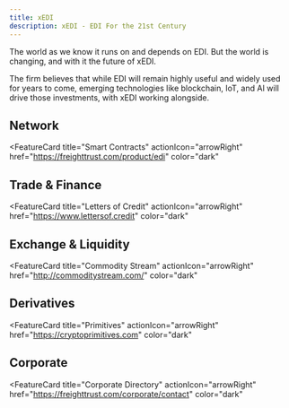 ```yaml
---
title: xEDI
description: xEDI - EDI For the 21st Century
---
```


<PageDescription>

The world as we know it runs on and depends on EDI. But the world is changing, and with it the future of xEDI. 

The firm believes that while EDI will remain highly useful and widely used for years to come, emerging technologies like blockchain, IoT, and AI will drive those investments, with xEDI working alongside.

</PageDescription>

## Network

<FeatureCard
  title="Smart Contracts"
  actionIcon="arrowRight"
  href="https://freighttrust.com/product/edi"
  color="dark"
  >



</FeatureCard>

## Trade & Finance

<FeatureCard
  title="Letters of Credit"
  actionIcon="arrowRight"
  href="https://www.lettersof.credit"
  color="dark"
  >



</FeatureCard>

## Exchange & Liquidity

<FeatureCard
  title="Commodity Stream"
  actionIcon="arrowRight"
  href="http://commoditystream.com/"
  color="dark"
  >



</FeatureCard>

## Derivatives 

<FeatureCard
  title="Primitives"
  actionIcon="arrowRight"
  href="https://cryptoprimitives.com"
  color="dark"
  >



</FeatureCard>


## Corporate

<FeatureCard
  title="Corporate Directory"
  actionIcon="arrowRight"
  href="https://freighttrust.com/corporate/contact"
  color="dark"
  >

</FeatureCard>

